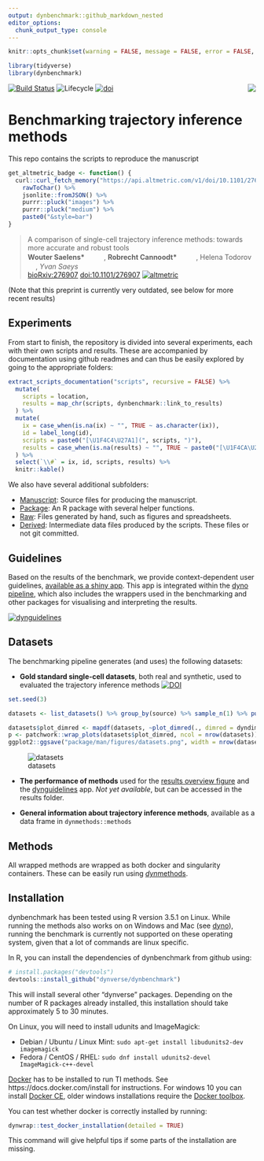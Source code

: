 ```yaml
---
output: dynbenchmark::github_markdown_nested
editor_options: 
  chunk_output_type: console
---
```


<!-- README.md is generated from README.Rmd. Please edit that file -->

```r
knitr::opts_chunk$set(warning = FALSE, message = FALSE, error = FALSE, echo = FALSE)
```

```r
library(tidyverse)
library(dynbenchmark)
```

[![Build Status](https://api.travis-ci.org/dynverse/dynbenchmark.svg)](https://travis-ci.org/dynverse/dynbenchmark)
![Lifecycle](https://img.shields.io/badge/lifecycle-experimental-orange.svg) <a href = "package/man/figures/logo.svg"><img src="package/man/figures/logo.png" align="right" /></a> [![doi](https://zenodo.org/badge/doi/10.1101/276907.svg)](https://doi.org/10.1101/276907)

# Benchmarking trajectory inference methods

This repo contains the scripts to reproduce the manuscript

```r
get_altmetric_badge <- function() {
  curl::curl_fetch_memory("https://api.altmetric.com/v1/doi/10.1101/276907")$content %>%
    rawToChar() %>% 
    jsonlite::fromJSON() %>% 
    purrr::pluck("images") %>%
    purrr::pluck("medium") %>% 
    paste0("&style=bar")
}
```

> A comparison of single-cell trajectory inference methods: towards more accurate and robust tools  
<strong> Wouter Saelens\* </strong> <a href='https://orcid.org/0000-0002-7114-6248'><img src='https://github.com/dynverse/dynmethods/raw/master/man/figures/orcid_logo.svg?sanitize=true' height='16'></a> <a href='https://github.com/zouter'><img src='https://github.com/dynverse/dynmethods/raw/master/man/figures/github_logo.png' height='16'></a>,
<strong> Robrecht Cannoodt\* </strong> <a href='https://orcid.org/0000-0003-3641-729X'><img src='https://github.com/dynverse/dynmethods/raw/master/man/figures/orcid_logo.svg?sanitize=true' height='16'></a> <a href='https://github.com/rcannood'><img src='https://github.com/dynverse/dynmethods/raw/master/man/figures/github_logo.png' height='16'></a>,
Helena Todorov <a href='https://github.com/Helena-todd'><img src='https://github.com/dynverse/dynmethods/raw/master/man/figures/github_logo.png' height='16'></a>,
<em> Yvan Saeys </em> <a href='https://github.com/saeyslab'><img src='https://github.com/dynverse/dynmethods/raw/master/man/figures/github_logo.png' height='16'></a>  
[bioRxiv:276907](https://www.biorxiv.org/content/early/2018/03/05/276907) [doi:10.1101/276907](https://doi.org/10.1101/276907) [![altmetric](`r get_altmetric_badge()`)](https://altmetric.com/details/33972849)

(Note that this preprint is currently very outdated, see below for more recent results)

## Experiments

From start to finish, the repository is divided into several experiments, each with their own scripts and results. These are accompanied by documentation using github readmes and can thus be easily explored by going to the appropriate folders:

```r
extract_scripts_documentation("scripts", recursive = FALSE) %>% 
  mutate(
    scripts = location,
    results = map_chr(scripts, dynbenchmark::link_to_results)
  ) %>% 
  mutate(
    ix = case_when(is.na(ix) ~ "", TRUE ~ as.character(ix)),
    id = label_long(id),
    scripts = paste0("[\U1F4C4\U27A1](", scripts, ")"),
    results = case_when(is.na(results) ~ "", TRUE ~ paste0("[\U1F4CA\U27A1](", results, ")"))
  ) %>% 
  select(`\\#` = ix, id, scripts, results) %>% 
  knitr::kable()
```

We also have several additional subfolders:

* [Manuscript](manuscript): Source files for producing the manuscript.
* [Package](package): An R package with several helper functions.
* [Raw](raw): Files generated by hand, such as figures and spreadsheets.
* [Derived](derived): Intermediate data files produced by the scripts. These files or not git committed.

## Guidelines

Based on the results of the benchmark, we provide context-dependent user guidelines, [available as a shiny app](https://github.com/dynverse/dynguidelines). This app is integrated within the [dyno pipeline](https://github.com/dynverse/dyno), which also includes the wrappers used in the benchmarking and other packages for visualising and interpreting the results.

[![dynguidelines](https://github.com/dynverse/dynguidelines/raw/master/man/figures/demo.gif)](https://github.com/dynverse/dynguidelines)

## Datasets

The benchmarking pipeline generates (and uses) the following datasets:

* **Gold standard single-cell datasets**, both real and synthetic, used to evaluated the trajectory inference methods [![DOI](https://zenodo.org/badge/DOI/10.5281/zenodo.1443566.svg)](https://doi.org/10.5281/zenodo.1443566)

```r
set.seed(3)

datasets <- list_datasets() %>% group_by(source) %>% sample_n(1) %>% pull(id) %>% load_datasets()

datasets$plot_dimred <- mapdf(datasets, ~plot_dimred(., dimred = dyndimred::dimred_landmark_mds) + ggtitle(.$source) + theme(plot.title = element_text(size = 10)))
p <- patchwork::wrap_plots(datasets$plot_dimred, ncol = nrow(datasets))
ggplot2::ggsave("package/man/figures/datasets.png", width = nrow(datasets)*3, height = 1*3)
```

![datasets](package/man/figures/datasets.png)

* **The performance of methods** used for the [results overview figure](`r dynbenchmark::link_to_results("scripts/08-summary/overview.pdf")`) and the [dynguidelines](https://www.github.com/dynverse/dynguidelines) app. _Not yet available_, but can be accessed in the results folder.

* **General information about trajectory inference methods**, available as a data frame in `dynmethods::methods`

## Methods

All wrapped methods are wrapped as both docker and singularity containers. These can be easily run using [*dyn*methods](https://github.com/dynverse/dynmethods).

## Installation

dynbenchmark has been tested using R version 3.5.1 on Linux. While running the methods also works on on Windows and Mac (see [dyno](https://github.com/dynverse/dyno)), running the benchmark is currently not supported on these operating system, given that a lot of commands are linux specific.

In R, you can install the dependencies of dynbenchmark from github using:

``` r
# install.packages("devtools")
devtools::install_github("dynverse/dynbenchmark")
```

This will install several other "dynverse" packages. Depending on the number of R packages already installed, this installation should take approximately 5 to 30 minutes.

On Linux, you will need to install udunits and ImageMagick:

* Debian / Ubuntu / Linux Mint: `sudo apt-get install libudunits2-dev imagemagick`
* Fedora / CentOS / RHEL: `sudo dnf install udunits2-devel ImageMagick-c++-devel`

[Docker](https://docs.docker.com/install) has to be installed to run TI methods. See https://docs.docker.com/install for instructions. For windows 10 you can install [Docker CE](https://store.docker.com/editions/community/docker-ce-desktop-windows), older windows installations require the [Docker toolbox](https://docs.docker.com/toolbox/overview/).

You can test whether docker is correctly installed by running:

```r
dynwrap::test_docker_installation(detailed = TRUE)
```

This command will give helpful tips if some parts of the installation are missing.
